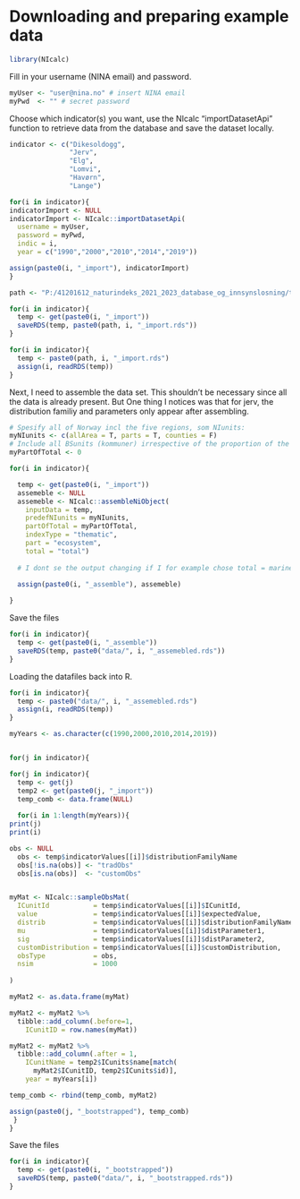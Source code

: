 # Downloading and preparing example data 

```r
library(NIcalc)
```

Fill in your username (NINA email) and password.
```r

myUser <- "user@nina.no" # insert NINA email
myPwd  <- "" # secret password

```

Choose which indicator(s) you want, use the NIcalc "importDatasetApi" function to retrieve data from the database and save the dataset locally.

```r
indicator <- c("Dikesoldogg",
               "Jerv",
               "Elg",
               "Lomvi",
               "Havørn",
               "Lange")

```

```r
for(i in indicator){
indicatorImport <- NULL
indicatorImport <- NIcalc::importDatasetApi(
  username = myUser,
  password = myPwd,
  indic = i,
  year = c("1990","2000","2010","2014","2019"))

assign(paste0(i, "_import"), indicatorImport)
}


```

```r
path <- "P:/41201612_naturindeks_2021_2023_database_og_innsynslosning/temp/"

for(i in indicator){
  temp <- get(paste0(i, "_import"))
  saveRDS(temp, paste0(path, i, "_import.rds"))
}

for(i in indicator){
  temp <- paste0(path, i, "_import.rds")
  assign(i, readRDS(temp))
}
```

Next, I need to assemble the data set. This shouldn't be necessary since all the data is already present. But One thing I notices was that for jerv, the distribution familiy and parameters only appear after assembling.

```r
# Spesify all of Norway incl the five regions, som NIunits:
myNIunits <- c(allArea = T, parts = T, counties = F)
# Include all BSunits (kommuner) irrespective of the proportion of the main ecosystems:
myPartOfTotal <- 0

for(i in indicator){

  temp <- get(paste0(i, "_import"))
  assemeble <- NULL
  assemeble <- NIcalc::assembleNiObject(
    inputData = temp,
    predefNIunits = myNIunits, 
    partOfTotal = myPartOfTotal, 
    indexType = "thematic",
    part = "ecosystem",
    total = "total")  
  
  # I dont se the output changing if I for example chose total = marine. Perhaps 'part' and 'total' only becomes an issue if partOfTotal != 0.
  
  assign(paste0(i, "_assemble"), assemeble)

}


```


Save the files 
```r

for(i in indicator){
  temp <- get(paste0(i, "_assemble"))
  saveRDS(temp, paste0("data/", i, "_assemebled.rds"))
}

```




Loading the datafiles back into R.
```r
for(i in indicator){
  temp <- paste0("data/", i, "_assemebled.rds")
  assign(i, readRDS(temp))
}
```


```r
myYears <- as.character(c(1990,2000,2010,2014,2019))


for(j in indicator){

for(j in indicator){
  temp <- get(j)
  temp2 <- get(paste0(j, "_import"))
  temp_comb <- data.frame(NULL)
  
  for(i in 1:length(myYears)){
print(j)
print(i)

obs <- NULL
  obs <- temp$indicatorValues[[i]]$distributionFamilyName
  obs[!is.na(obs)] <- "tradObs"
  obs[is.na(obs)]  <- "customObs"


myMat <- NIcalc::sampleObsMat(
  ICunitId           = temp$indicatorValues[[i]]$ICunitId, 
  value              = temp$indicatorValues[[i]]$expectedValue,
  distrib            = temp$indicatorValues[[i]]$distributionFamilyName,
  mu                 = temp$indicatorValues[[i]]$distParameter1,
  sig                = temp$indicatorValues[[i]]$distParameter2,
  customDistribution = temp$indicatorValues[[i]]$customDistribution,
  obsType            = obs,
  nsim               = 1000
          
)

myMat2 <- as.data.frame(myMat)

myMat2 <- myMat2 %>%
  tibble::add_column(.before=1,
    ICunitID = row.names(myMat))

myMat2 <- myMat2 %>%
  tibble::add_column(.after = 1,
    ICunitName = temp2$ICunits$name[match(
      myMat2$ICunitID, temp2$ICunits$id)],
    year = myYears[i]) 

temp_comb <- rbind(temp_comb, myMat2)

assign(paste0(j, "_bootstrapped"), temp_comb)
 }
}

```

Save the files 
```r

for(i in indicator){
  temp <- get(paste0(i, "_bootstrapped"))
  saveRDS(temp, paste0("data/", i, "_bootstrapped.rds"))
}

```
